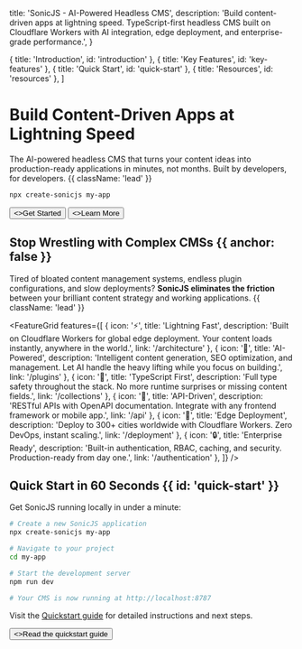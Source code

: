 
  title: 'SonicJS - AI-Powered Headless CMS',
  description:
    'Build content-driven apps at lightning speed. TypeScript-first headless CMS built on Cloudflare Workers with AI integration, edge deployment, and enterprise-grade performance.',
}

  { title: 'Introduction', id: 'introduction' },
  { title: 'Key Features', id: 'key-features' },
  { title: 'Quick Start', id: 'quick-start' },
  { title: 'Resources', id: 'resources' },
]

<HeroPattern />

# Build Content-Driven Apps at Lightning Speed

The AI-powered headless CMS that turns your content ideas into production-ready applications in minutes, not months. Built by developers, for developers. {{ className: 'lead' }}

```bash
npx create-sonicjs my-app
```

<div className="not-prose mt-6 mb-16 flex gap-3">
  <Button href="/quickstart" arrow="right">
    <>Get Started</>
  </Button>
  <Button href="/architecture" variant="outline">
    <>Learn More</>
  </Button>
</div>

## Stop Wrestling with Complex CMSs {{ anchor: false }}

Tired of bloated content management systems, endless plugin configurations, and slow deployments? **SonicJS eliminates the friction** between your brilliant content strategy and working applications. {{ className: 'lead' }}

<FeatureGrid
  features={[
    {
      icon: '⚡',
      title: 'Lightning Fast',
      description: 'Built on Cloudflare Workers for global edge deployment. Your content loads instantly, anywhere in the world.',
      link: '/architecture'
    },
    {
      icon: '🤖',
      title: 'AI-Powered',
      description: 'Intelligent content generation, SEO optimization, and management. Let AI handle the heavy lifting while you focus on building.',
      link: '/plugins'
    },
    {
      icon: '🎯',
      title: 'TypeScript First',
      description: 'Full type safety throughout the stack. No more runtime surprises or missing content fields.',
      link: '/collections'
    },
    {
      icon: '📱',
      title: 'API-Driven',
      description: 'RESTful APIs with OpenAPI documentation. Integrate with any frontend framework or mobile app.',
      link: '/api'
    },
    {
      icon: '🚀',
      title: 'Edge Deployment',
      description: 'Deploy to 300+ cities worldwide with Cloudflare Workers. Zero DevOps, instant scaling.',
      link: '/deployment'
    },
    {
      icon: '🔒',
      title: 'Enterprise Ready',
      description: 'Built-in authentication, RBAC, caching, and security. Production-ready from day one.',
      link: '/authentication'
    },
  ]}
/>

## Quick Start in 60 Seconds {{ id: 'quick-start' }}

Get SonicJS running locally in under a minute:

```bash {{ title: 'Installation' }}
# Create a new SonicJS application
npx create-sonicjs my-app

# Navigate to your project
cd my-app

# Start the development server
npm run dev

# Your CMS is now running at http://localhost:8787
```

Visit the [Quickstart guide](/quickstart) for detailed instructions and next steps.

<div className="not-prose">
  <Button href="/quickstart" variant="text" arrow="right">
    <>Read the quickstart guide</>
  </Button>
</div>

<Guides />

<Resources />
